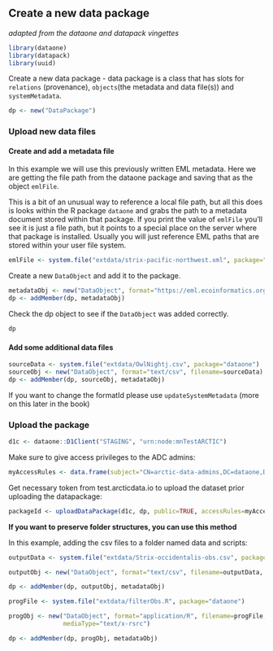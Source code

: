 ## Create a new data package
*adapted from the dataone and datapack vingettes*

```r
library(dataone)
library(datapack)
library(uuid)
```

Create a new data package
 - data package is a class that has slots for `relations` (provenance), `objects`(the metadata and data file(s)) and `systemMetadata`.

```r
dp <- new("DataPackage")
```

### Upload new data files

#### Create and add a metadata file

In this example we will use this previously written EML metadata. Here we are getting the file path from the dataone package and saving that as the object `emlFile`.

This is a bit of an unusual way to reference a local file path, but all this does is looks within the R package `dataone` and grabs the path to a metadata document stored within that package. If you print the value of `emlFile` you'll see it is just a file path, but it points to a special place on the server where that package is installed. Usually you will just reference EML paths that are stored within your user file system.

```r
emlFile <- system.file("extdata/strix-pacific-northwest.xml", package="dataone")
```


Create a new `DataObject` and add it to the package.

```r
metadataObj <- new("DataObject", format="https://eml.ecoinformatics.org/eml-2.2.0", filename=emlFile)
dp <- addMember(dp, metadataObj)
```

Check the dp object to see if the `DataObject` was added correctly.

```r
dp
```

#### Add some additional data files

```r
sourceData <- system.file("extdata/OwlNightj.csv", package="dataone")
sourceObj <- new("DataObject", format="text/csv", filename=sourceData)
dp <- addMember(dp, sourceObj, metadataObj)
```


:::{.callout-note}
If you want to change the formatId please use `updateSystemMetadata` (more on this later in the book)
:::

### Upload the package

```r
d1c <- dataone::D1Client("STAGING", "urn:node:mnTestARCTIC")
```

Make sure to give access privileges to the ADC admins: 

```r
myAccessRules <- data.frame(subject="CN=arctic-data-admins,DC=dataone,DC=org", permission="changePermission") 
```

Get necessary token from test.arcticdata.io to upload the dataset prior uploading the datapackage: 

```r
packageId <- uploadDataPackage(d1c, dp, public=TRUE, accessRules=myAccessRules, quiet=FALSE)
```



:::{.callout-note}
**If you want to preserve folder structures, you can use this method**

In this example, adding the csv files to a folder named data and scripts:

```r
outputData <- system.file("extdata/Strix-occidentalis-obs.csv", package="dataone") 

outputObj <- new("DataObject", format="text/csv", filename=outputData, targetPath = "data")

dp <- addMember(dp, outputObj, metadataObj)

progFile <- system.file("extdata/filterObs.R", package="dataone")

progObj <- new("DataObject", format="application/R", filename=progFile, targetPath = "scripts",
               mediaType="text/x-rsrc")

dp <- addMember(dp, progObj, metadataObj)
```
:::
